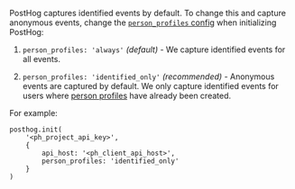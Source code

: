 PostHog captures identified events by default. To change this and capture anonymous events, change the [`person_profiles` config](/docs/libraries/js#config) when initializing PostHog:

1. `person_profiles: 'always'` _(default)_ - We capture identified events for all events.

2. `person_profiles: 'identified_only'` _(recommended)_ - Anonymous events are captured by default. We only capture identified events for users where [person profiles](/docs/data/persons) have already been created. 

For example:

```js-web
posthog.init(
    '<ph_project_api_key>',
    {
        api_host: '<ph_client_api_host>',
        person_profiles: 'identified_only'
    }
)
```